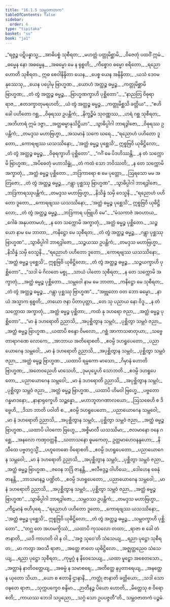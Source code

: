 ```yaml
---
title: "16.1.5 သမ္ဘဝဇာတက"
tableOfContents: false
sidebar:
  order: 6
type: "tipitaka"
basket: "su"
book: "ja1"
---
```



<DynamicBreadcrumb />

<Division number="138" book="ja1">

<Paragraph number="3397" type="verses" book="ja1">
_“ရဇ္ဇဉ္စ ပဋိပန္နာသ္မ,_  
_အာဓိပစ္စံ သုစီရတ;_  
_မဟတ္တံ ပတ္တုမိစ္ဆာမိ,_  
_ဝိဇေတုံ ပထဝိံ ဣမံ._  

</Paragraph>

</Division>
<Division number="139" book="ja1">

<Paragraph number="3398" type="verses" book="ja1">
_ဓမ္မေန နော အဓမ္မေန,_  
_အဓမ္မော မေ န ရုစ္စတိ;_  
_ကိစ္စောဝ ဓမ္မော စရိတော,_  
_ရညော ဟောတိ သုစီရတ._  

</Paragraph>

</Division>
<Division number="140" book="ja1">

<Paragraph number="3399" type="verses" book="ja1">
ဣဓ စေဝါနိန္ဒိတာ ယေန,_  
_ပေစ္စ ယေန အနိန္ဒိတာ;_  
_ယသံ ဒေဝမနုဿေသု,_  
_ယေန ပပ္ပေါမု ဗြာဟ္မဏ._  

</Paragraph>

</Division>
<Division number="141" book="ja1">

<Paragraph number="3400" type="verses" book="ja1">
_ယောဟံ အတ္ထဉ္စ ဓမ္မဉ္စ,_  
_ကတ္တုမိစ္ဆာမိ ဗြာဟ္မဏ;_  
_တံ တွံ အတ္ထဉ္စ ဓမ္မဉ္စ,_  
_ဗြာဟ္မဏက္ခာဟိ ပုစ္ဆိတော”._  

</Paragraph>

</Division>
<Division number="142" book="ja1">

<Paragraph number="3401" type="verses" book="ja1">
_“နာညတြ ဝိဓုရာ ရာဇ,_  
_ဧတဒက္ခာတုမရဟတိ;_  
_ယံ တွံ အတ္ထဉ္စ ဓမ္မဉ္စ,_  
_ကတ္တုမိစ္ဆသိ ခတ္တိယ”._  

</Paragraph>

</Division>
<Division number="143" book="ja1">

<Paragraph number="3402" type="verses" book="ja1">
_“ဧဟိ ခေါ ပဟိတော ဂစ္ဆ,_  
_ဝိဓုရဿ ဥပန္တိကံ;_  
_နိက္ခဉ္စိမံ သုဝဏ္ဏဿ,_  
_ဟရံ ဂစ္ဆ သုစီရတ;_  
_အဘိဟာရံ ဣမံ ဒဇ္ဇာ,_  
_အတ္ထဓမ္မာနုသိဋ္ဌိယာ”._  

</Paragraph>

</Division>
<Division number="144" book="ja1">

<Paragraph number="3403" type="verses" book="ja1">
_သွာဓိပ္ပါဂါ ဘာရဒွါဇော,_  
_ဝိဓုရဿ ဥပန္တိကံ;_  
_တမဒ္ဒသ မဟာဗြဟ္မာ,_  
_အသမာနံ သကေ ဃရေ._  

</Paragraph>

</Division>
<Division number="145" book="ja1">

<Paragraph number="3404" type="verses" book="ja1">
_“ရညောဟံ ပဟိတော ဒူတော,_  
_ကောရဗျဿ ယသဿိနော;_  
_‘အတ္ထံ ဓမ္မဉ္စ ပုစ္ဆေသိ’,_  
ဣစ္စဗြဝိ ယုဓိဋ္ဌိလော;_  
_တံ တွံ အတ္ထဉ္စ ဓမ္မဉ္စ,_  
_ဝိဓုရက္ခာဟိ ပုစ္ဆိတော”._  

</Paragraph>

</Division>
<Division number="146" book="ja1">

<Paragraph number="3405" type="verses" book="ja1">
_“ဂင်္ဂံ မေ ပိဒဟိဿန္တိ,_  
_န တံ သက္ကောမိ ဗြာဟ္မဏ;_  
_အပိဓေတုံ မဟာသိန္ဓုံ,_  
_တံ ကထံ သော ဘဝိဿတိ;_  
_န တေ သက္ကောမိ အက္ခာတုံ,_  
_အတ္ထံ ဓမ္မဉ္စ ပုစ္ဆိတော._  

</Paragraph>

</Division>
<Division number="147" book="ja1">

<Paragraph number="3406" type="verses" book="ja1">
_ဘဒြကာရော စ မေ ပုတ္တော,_  
_ဩရသော မမ အတြဇော;_  
_တံ တွံ အတ္ထဉ္စ ဓမ္မဉ္စ,_  
_ဂန္တွာ ပုစ္ဆဿု ဗြာဟ္မဏ”._  

</Paragraph>

</Division>
<Division number="148" book="ja1">

<Paragraph number="3407" type="verses" book="ja1">
_သွာဓိပ္ပါဂါ ဘာရဒွါဇော,_  
_ဘဒြကာရဿုပန္တိကံ;_  
_တမဒ္ဒသ မဟာဗြဟ္မာ,_  
_နိသိန္နံ သမှိ ဝေသ္မနိ._  

</Paragraph>

</Division>
<Division number="149" book="ja1">

<Paragraph number="3408" type="verses" book="ja1">
_“ရညောဟံ ပဟိတော ဒူတော,_  
_ကောရဗျဿ ယသဿိနော;_  
_‘အတ္ထံ ဓမ္မဉ္စ ပုစ္ဆေသိ’,_  
ဣစ္စဗြဝိ ယုဓိဋ္ဌိလော;_  
_တံ တွံ အတ္ထဉ္စ ဓမ္မဉ္စ,_  
_ဘဒြကာရ ပဗြူဟိ မေ”._  

</Paragraph>

</Division>
<Division number="150" book="ja1">

<Paragraph number="3409" type="verses" book="ja1">
_“မံသကာဇံ အဝဟာယ,_  
_ဂေါဓံ အနုပတာမဟံ;_  
_န တေ သက္ကောမိ အက္ခာတုံ,_  
_အတ္ထံ ဓမ္မဉ္စ ပုစ္ဆိတော._  

</Paragraph>

</Division>
<Division number="151" book="ja1">

<Paragraph number="3410" type="verses" book="ja1">
_သဉ္စယော နာမ မေ ဘာတာ,_  
_ကနိဋ္ဌော မေ သုစီရတ;_  
_တံ တွံ အတ္ထဉ္စ ဓမ္မဉ္စ,_  
_ဂန္တွာ ပုစ္ဆဿု ဗြာဟ္မဏ”._  

</Paragraph>

</Division>
<Division number="152" book="ja1">

<Paragraph number="3411" type="verses" book="ja1">
_သွာဓိပ္ပါဂါ ဘာရဒွါဇော,_  
_သဉ္စယဿ ဥပန္တိကံ;_  
_တမဒ္ဒသ မဟာဗြဟ္မာ,_  
_နိသိန္နံ သမှိ ဝေသ္မနိ._  

</Paragraph>

</Division>
<Division number="153" book="ja1">

<Paragraph number="3412" type="verses" book="ja1">
_“ရညောဟံ ပဟိတော ဒူတော,_  
_ကောရဗျဿ ယသဿိနော;_  
_‘အတ္ထံ ဓမ္မဉ္စ ပုစ္ဆေသိ’,_  
ဣစ္စဗြဝိ ယုဓိဋ္ဌိလော;_  
_တံ တွံ အတ္ထဉ္စ ဓမ္မဉ္စ,_  
_သဉ္စယက္ခာဟိ ပုစ္ဆိတော”._  

</Paragraph>

</Division>
<Division number="154" book="ja1">

<Paragraph number="3413" type="verses" book="ja1">
_“သဒါ မံ ဂိလတေ မစ္စု,_  
_သာယံ ပါတော သုစီရတ;_  
_န တေ သက္ကောမိ အက္ခာတုံ,_  
_အတ္ထံ ဓမ္မဉ္စ ပုစ္ဆိတော._  

</Paragraph>

</Division>
<Division number="155" book="ja1">

<Paragraph number="3414" type="verses" book="ja1">
_သမ္ဘဝေါ နာမ မေ ဘာတာ,_  
_ကနိဋ္ဌော မေ သုစီရတ;_  
_တံ တွံ အတ္ထဉ္စ ဓမ္မဉ္စ,_  
_ဂန္တွာ ပုစ္ဆဿု ဗြာဟ္မဏ”._  

</Paragraph>

</Division>
<Division number="156" book="ja1">

<Paragraph number="3415" type="verses" book="ja1">
_“အဗ္ဘုတော ဝတ ဘော ဓမ္မော,_  
_နာယံ အသ္မာက ရုစ္စတိ;_  
_တယော ဇနာ ပိတာပုတ္တာ,_  
_တေ သု ပညာယ နော ဝိဒူ._  

</Paragraph>

</Division>
<Division number="157" book="ja1">

<Paragraph number="3416" type="verses" book="ja1">
_န တံ သက္ကောထ အက္ခာတုံ,_  
_အတ္ထံ ဓမ္မဉ္စ ပုစ္ဆိတာ;_  
_ကထံ နု ဒဟရော ဇညာ,_  
_အတ္ထံ ဓမ္မဉ္စ ပုစ္ဆိတော”._  

</Paragraph>

</Division>
<Division number="158" book="ja1">

<Paragraph number="3417" type="verses" book="ja1">
_“မာ နံ ဒဟရောတိ ဥညာသိ,_  
_အပုစ္ဆိတွာန သမ္ဘဝံ;_  
_ပုစ္ဆိတွာ သမ္ဘဝံ ဇညာ,_  
_အတ္ထံ ဓမ္မဉ္စ ဗြာဟ္မဏ._  

</Paragraph>

</Division>
<Division number="159" book="ja1">

<Paragraph number="3418" type="verses" book="ja1">
_ယထာပိ စန္ဒော ဝိမလော,_  
_ဂစ္ဆံ အာကာသဓာတုယာ;_  
_သဗ္ဗေ တာရာဂဏေ လောကေ,_  
_အာဘာယ အတိရောစတိ._  

</Paragraph>

</Division>
<Division number="160" book="ja1">

<Paragraph number="3419" type="verses" book="ja1">
_ဧဝမ္ပိ ဒဟရူပေတော,_  
_ပညာယောဂေန သမ္ဘဝေါ;_  
_မာ နံ ဒဟရောတိ ဥညာသိ,_  
_အပုစ္ဆိတွာန သမ္ဘဝံ;_  
_ပုစ္ဆိတွာ သမ္ဘဝံ ဇညာ,_  
_အတ္ထံ ဓမ္မဉ္စ ဗြာဟ္မဏ._  

</Paragraph>

</Division>
<Division number="161" book="ja1">

<Paragraph number="3420" type="verses" book="ja1">
_ယထာပိ ရမ္မကော မာသော,_  
_ဂိမှာနံ ဟောတိ ဗြာဟ္မဏ;_  
_အတေဝညေဟိ မာသေဟိ,_  
_ဒုမပုပ္ဖေဟိ သောဘတိ._  

</Paragraph>

</Division>
<Division number="162" book="ja1">

<Paragraph number="3421" type="verses" book="ja1">
_ဧဝမ္ပိ ဒဟရူပေတော,_  
_ပညာယောဂေန သမ္ဘဝေါ;_  
_မာ နံ ဒဟရောတိ ဥညာသိ,_  
_အပုစ္ဆိတွာန သမ္ဘဝံ;_  
_ပုစ္ဆိတွာ သမ္ဘဝံ ဇညာ,_  
_အတ္ထံ ဓမ္မဉ္စ ဗြာဟ္မဏ._  

</Paragraph>

</Division>
<Division number="163" book="ja1">

<Paragraph number="3422" type="verses" book="ja1">
_ယထာပိ ဟိမဝါ ဗြဟ္မေ,_  
_ပဗ္ဗတော ဂန္ဓမာဒနော;_  
_နာနာရုက္ခေဟိ သဉ္ဆန္နော,_  
_မဟာဘူတဂဏာလယော;_  
_ဩသဓေဟိ စ ဒိဗ္ဗေဟိ,_  
_ဒိသာ ဘာတိ ပဝါတိ စ._  

</Paragraph>

</Division>
<Division number="164" book="ja1">

<Paragraph number="3423" type="verses" book="ja1">
_ဧဝမ္ပိ ဒဟရူပေတော,_  
_ပညာယောဂေန သမ္ဘဝေါ;_  
_မာ နံ ဒဟရောတိ ဥညာသိ,_  
_အပုစ္ဆိတွာန သမ္ဘဝံ;_  
_ပုစ္ဆိတွာ သမ္ဘဝံ ဇညာ,_  
_အတ္ထံ ဓမ္မဉ္စ ဗြာဟ္မဏ._  

</Paragraph>

</Division>
<Division number="165" book="ja1">

<Paragraph number="3424" type="verses" book="ja1">
_ယထာပိ ပါဝကော ဗြဟ္မေ,_  
_အစ္စိမာလီ ယသဿိမာ;_  
_ဇလမာနော ဝနေ ဂစ္ဆေ,_  
_အနလော ကဏှဝတ္တနီ._  

</Paragraph>

</Division>
<Division number="166" book="ja1">

<Paragraph number="3425" type="verses" book="ja1">
_ဃတာသနော ဓူမကေတု,_  
ဥတ္တမာဟေဝနန္ဒဟော;_  
_နိသီထေ ပဗ္ဗတဂ္ဂသ္မိံ,_  
_ပဟူတေဓော ဝိရောစတိ._  

</Paragraph>

</Division>
<Division number="167" book="ja1">

<Paragraph number="3426" type="verses" book="ja1">
_ဧဝမ္ပိ ဒဟရူပေတော,_  
_ပညာယောဂေန သမ္ဘဝေါ;_  
_မာ နံ ဒဟရောတိ ဥညာသိ,_  
_အပုစ္ဆိတွာန သမ္ဘဝံ;_  
_ပုစ္ဆိတွာ သမ္ဘဝံ ဇညာ,_  
_အတ္ထံ ဓမ္မဉ္စ ဗြာဟ္မဏ._  

</Paragraph>

</Division>
<Division number="168" book="ja1">

<Paragraph number="3427" type="verses" book="ja1">
_ဇဝေန ဘဒြံ ဇာနန္တိ,_  
_ဗလီဗဒ္ဒဉ္စ ဝါဟိယေ;_  
_ဒေါဟေန ဓေနုံ ဇာနန္တိ,_  
_ဘာသမာနဉ္စ ပဏ္ဍိတံ._  

</Paragraph>

</Division>
<Division number="169" book="ja1">

<Paragraph number="3428" type="verses" book="ja1">
_ဧဝမ္ပိ ဒဟရူပေတော,_  
_ပညာယောဂေန သမ္ဘဝေါ;_  
_မာ နံ ဒဟရောတိ ဥညာသိ,_  
_အပုစ္ဆိတွာန သမ္ဘဝံ;_  
_ပုစ္ဆိတွာ သမ္ဘဝံ ဇညာ,_  
_အတ္ထံ ဓမ္မဉ္စ ဗြာဟ္မဏ”._  

</Paragraph>

</Division>
<Division number="170" book="ja1">

<Paragraph number="3429" type="verses" book="ja1">
_သွာဓိပ္ပါဂါ ဘာရဒွါဇော,_  
_သမ္ဘဝဿ ဥပန္တိကံ;_  
_တမဒ္ဒသ မဟာဗြဟ္မာ,_  
_ကီဠမာနံ ဗဟီပုရေ._  

</Paragraph>

</Division>
<Division number="171" book="ja1">

<Paragraph number="3430" type="verses" book="ja1">
_“ရညောဟံ ပဟိတော ဒူတော,_  
_ကောရဗျဿ ယသဿိနော;_  
_‘အတ္ထံ ဓမ္မဉ္စ ပုစ္ဆေသိ’,_  
ဣစ္စဗြဝိ ယုဓိဋ္ဌိလော;_  
_တံ တွံ အတ္ထဉ္စ ဓမ္မဉ္စ,_  
_သမ္ဘဝက္ခာဟိ ပုစ္ဆိတော”._  

</Paragraph>

</Division>
<Division number="172" book="ja1">

<Paragraph number="3431" type="verses" book="ja1">
_“တဂ္ဃ တေ အဟမက္ခိဿံ,_  
_ယထာပိ ကုသလော တထာ;_  
_ရာဇာ စ ခေါ တံ ဇာနာတိ,_  
_ယဒိ ကာဟတိ ဝါ န ဝါ._  

</Paragraph>

</Division>
<Division number="173" book="ja1">

<Paragraph number="3432" type="verses" book="ja1">
_‘အဇ္ဇ သုဝေ’တိ သံသေယျ,_  
_ရညာ ပုဋ္ဌော သုစီရတ;_  
_မာ ကတွာ အဝသီ ရာဇာ,_  
_အတ္ထေ ဇာတေ ယုဓိဋ္ဌိလော._  

</Paragraph>

</Division>
<Division number="174" book="ja1">

<Paragraph number="3433" type="verses" book="ja1">
_အဇ္ဈတ္တညေဝ သံသေယျ,_  
_ရညာ ပုဋ္ဌော သုစီရတ;_  
_ကုမ္မဂ္ဂံ န နိဝေသေယျ,_  
_ယထာ မူဠှော အစေတသော._  

</Paragraph>

</Division>
<Division number="175" book="ja1">

<Paragraph number="3434" type="verses" book="ja1">
_အတ္တာနံ နာတိဝတ္တေယျ,_  
_အဓမ္မံ န သမာစရေ;_  
_အတိတ္ထေ နပ္ပတာရေယျ,_  
_အနတ္ထေ န ယုတော သိယာ._  

</Paragraph>

</Division>
<Division number="176" book="ja1">

<Paragraph number="3435" type="verses" book="ja1">
_ယော စ ဧတာနိ ဌာနာနိ,_  
_ကတ္တုံ ဇာနာတိ ခတ္တိယော;_  
_သဒါ သော ဝဍ္ဎတေ ရာဇာ,_  
_သုက္ကပက္ခေဝ စန္ဒိမာ._  

</Paragraph>

</Division>
<Division number="177" book="ja1">

<Paragraph number="3436" type="verses" book="ja1">
_ဉာတီနဉ္စ ပိယော ဟောတိ,_  
_မိတ္တေသု စ ဝိရောစတိ;_  
_ကာယဿ ဘေဒါ သပ္ပညော,_  
_သဂ္ဂံ သော ဥပပဇ္ဇတီ”တိ._  


</Paragraph>
</Division>

<Paragraph number="3437" type="center" book="ja1">
သမ္ဘဝဇာတကံ ပဉ္စမံ.
</Paragraph>